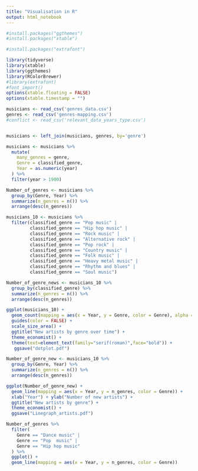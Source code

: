 ```yaml
---
title: "Visualisation in R"
output: html_notebook
---
```



```r
#install.packages("ggthemes")
#install.packages("xtable")
```

```r
#install.packages("extrafont")
```



```r
library(tidyverse)
library(xtable)
library(ggthemes)
library(RColorBrewer)
#library(extrafont)
#font_import()
options(xtable.floating = FALSE)
options(xtable.timestamp = "")
```

```r
musicians <- read_csv('genres_data.csv')
genres <- read_csv('genres-mapping.csv')
#conflict <- read_csv('relevant_data_years_type.csv')
```

```r
```

```r
musicians <- left_join(musicians, genres, by='genre')
```


```r
musicians <- musicians %>%
  mutate(
    many_genres = genre,
    Genre = classified_genre,
    Year = as.numeric(year)
  ) %>%
  filter(year > 1900)

Number_of_genres <- musicians %>%
  group_by(Genre, Year) %>%
  summarize(n_genres = n()) %>%
  arrange(desc(n_genres))

musicians_10 <- musicians %>%
  filter(classified_genre == "Pop music" |
         classified_genre == "Hip hop music" |
         classified_genre == "Rock music" | 
         classified_genre == "Alternative rock" | 
         classified_genre == "Pop rock" |
         classified_genre == "Country music" |
         classified_genre == "Folk music" |
         classified_genre == "Heavy metal music" |
         classified_genre == "Rhythm and blues" |
         classified_genre == "Soul music")
```


```r
Number_of_genre_news <- musicians_10 %>%
  group_by(classified_genre) %>%
  summarize(n_genres = n()) %>%
  arrange(desc(n_genres))
```



```r
ggplot(musicians_10) + 
  geom_count(mapping = aes(x = Year, y = Genre, color = Genre), alpha = 0.7) +
  guides(color = FALSE) + 
  scale_size_area() +
  ggtitle("New artists by genre over time") +
  theme_economist() +
  theme(text=element_text(family="serif(roman)",face="bold")) +
   ggsave("dotplot.pdf")
```


```r
Number_of_genre_new <- musicians_10 %>%
  group_by(Genre, Year) %>%
  summarize(n_genres = n()) %>%
  arrange(desc(n_genres))

ggplot(Number_of_genre_new) +
  geom_line(mapping = aes(x = Year, y = n_genres, color = Genre)) +
  xlab("Year") + ylab("Number of new artists") +
  ggtitle("New artists by genre") +
  theme_economist() +
  ggsave("Linegraph_artists.pdf") 
```

```r
Number_of_genres %>%
  filter(
    Genre == "Dance music" |
    Genre == "Pop  music" | 
    Genre == "Hip hop music"
  ) %>% 
  ggplot() +
  geom_line(mapping = aes(x = Year, y = n_genres, color = Genre))
```

